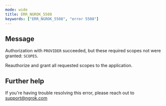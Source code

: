 ```yaml
---
mode: wide
title: ERR_NGROK_5508
keywords: ["ERR_NGROK_5508", "error 5508"]
---
```


## Message

Authorization with `PROVIDER` succeeded, but these required scopes not were granted: `SCOPES`.

Reauthorize and grant all requested scopes to the application.

## Further help

If you're having trouble resolving this error, please reach out to [support@ngrok.com](mailto:support@ngrok.com?subject=Help%20with%20ERR_NGROK_5508)
